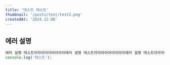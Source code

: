 ```yaml
---
title: '테스트 테스트'
thumbnail: '/posts/test/test2.png'
createdAt: '2024.12.08'
---
```


## 에러 설명

```javascript
에러 설명 테스트아아아아아아아아아에러 설명 테스트아아아아아아아아아에러 설명 테스트아아아아아아아아아에러 설명 테스트아아아아아아아아아
console.log('테스트');
```
